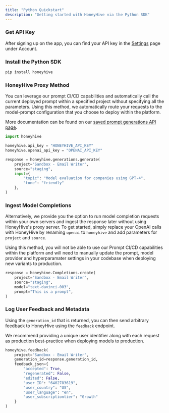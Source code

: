 ```yaml
---
title: "Python Quickstart"
description: "Getting started with HoneyHive via the Python SDK"
---
```



### Get API Key

After signing up on the app, you can find your API key in the [Settings](https://app.honeyhive.ai/settings/account) page under Account.

### Install the Python SDK

```bash
pip install honeyhive
```

### HoneyHive Proxy Method

You can leverage our prompt CI/CD capabilities and automatically call the current deployed prompt within a specified project without specifying all the parameters. Using this method, we automatically route your requests to the model-prompt configuration that you choose to deploy within the platform.

More documentation can be found on our [saved prompt generations API page](/api-reference/generations/post_saved).

```python
import honeyhive

honeyhive.api_key = "HONEYHIVE_API_KEY"
honeyhive.openai_api_key = "OPENAI_API_KEY"

response = honeyhive.generations.generate(
    project="Sandbox - Email Writer",
    source="staging",
    input={
        "topic": "Model evaluation for companies using GPT-4",
        "tone": "friendly"
    },
)
```

### Ingest Model Completions

Alternatively, we provide you the option to run model completion requests within your own servers and ingest the response later without using HoneyHive's proxy server. To get started, simply replace your OpenAI calls with HoneyHive by renaming `openai` to `honeyhive` and add parameters for `project` and `source`.

<Note>Using this method, you will not be able to use our Prompt CI/CD capabilities within the platform and will need to manually update the prompt, model provider and hyperparamater settings in your codebase when deploying new variants to production.</Note>

```python
response = honeyhive.Completions.create(
    project="Sandbox - Email Writer",
    source="staging",
    model="text-davinci-003",
    prompt="This is a prompt",
)
```

### Log User Feedback and Metadata

Using the `generation_id` that is returned, you can then send arbitrary feedback to HoneyHive using the `feedback` endpoint. 

<Tip>We recommend providing a unique user identifier along with each request as production best-practice when deploying models to production.</Tip>

```python
honeyhive.feedback(
    project="Sandbox - Email Writer",
    generation_id=response.generation_id,
    feedback_json={
        "accepted": True,
        "regenerated": False,
        "edited": False,
        "user_ID": "6402783619",
        "user_country": "US",
        "user_language": "en",
        "user_subscriptiontier": "Growth"
    }
)
```
